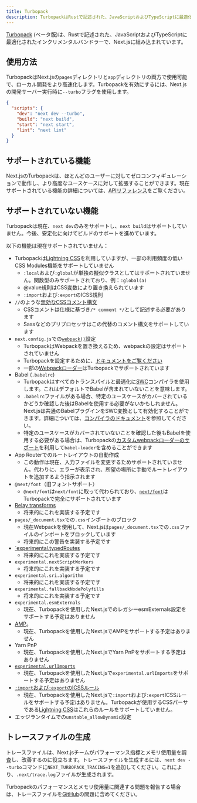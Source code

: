 ```yaml
---
title: Turbopack
description: TurbopackはRustで記述された、JavaScriptおよびTypeScriptに最適化されたインクリメンタルバンドラーで、Next.jsに組み込まれています。
---
```


[Turbopack](https://turbo.build/pack) (ベータ版)は、Rustで記述された、JavaScriptおよびTypeScriptに最適化されたインクリメンタルバンドラーで、Next.jsに組み込まれています。

## 使用方法

TurbopackはNext.jsの`pages`ディレクトリと`app`ディレクトリの両方で使用可能で、ローカル開発をより高速化します。Turbopackを有効にするには、Next.jsの開発サーバー実行時に`--turbo`フラグを使用します。

```json title="package.json" highlight={3}
{
  "scripts": {
    "dev": "next dev --turbo",
    "build": "next build",
    "start": "next start",
    "lint": "next lint"
  }
}
```

## サポートされている機能

Next.jsのTurbopackは、ほとんどのユーザーに対してゼロコンフィギュレーションで動作し、より高度なユースケースに対して拡張することができます。現在サポートされている機能の詳細については、[APIリファレンス](/docs/app/api-reference/next-config-js/turbo)をご覧ください。

## サポートされていない機能

Turbopackは現在、`next dev`のみをサポートし、`next build`はサポートしていません。今後、安定化に向けてビルドのサポートを進めています。

以下の機能は現在サポートされていません：

- Turbopackは[Lightning CSS](https://lightningcss.dev/)を利用していますが、一部の利用頻度の低いCSS Modules機能をサポートしていません
  - `:local`および`:global`が単独の擬似クラスとしてはサポートされていません。関数型のみサポートされており、例：`:global(a)`
  - @value規則はCSS変数により置き換えられています
  - `:import`および`:export`のICSS規則
- `//`のような[無効なCSSコメント構文](https://stackoverflow.com/questions/51843506/are-double-slash-comments-valid-in-css)
  - CSSコメントは仕様に基づき`/* comment */`として記述する必要があります
  - Sassなどのプリプロセッサはこの代替のコメント構文をサポートしています
- `next.config.js`での[`webpack()`](/docs/app/api-reference/next-config-js/webpack)設定
  - TurbopackはWebpackを置き換えるため、webpackの設定はサポートされていません
  - Turbopackを設定するために、[ドキュメントをご覧ください](/docs/app/api-reference/next-config-js/turbo)
  - 一部の[Webpackローダー](/docs/app/api-reference/next-config-js/turbo#webpack-loaders)はTurbopackでサポートされています
- Babel (`.babelrc`)
  - Turbopackはすべてのトランスパイルと最適化に[SWC](/docs/architecture/nextjs-compiler#why-swc)コンパイラを使用します。これはデフォルトでBabelが含まれていないことを意味します。
  - `.babelrc`ファイルがある場合、特定のユースケースがカバーされているかどうか確認した後はBabelを使用する必要がないかもしれません。Next.jsは共通のBabelプラグインをSWC変換として有効化することができます。詳細については、[コンパイラのドキュメント](docs/architecture/nextjs-compiler#supported-features)を参照してください。
  - 特定のユースケースがカバーされていないことを確認した後もBabelを使用する必要がある場合は、Turbopackの[カスタムwebpackローダーのサポート](/docs/app/api-reference/next-config-js/turbo#webpack-loaders)を利用して`babel-loader`を含めることができます
- App Routerでのルートレイアウトの自動作成
  - この動作は現在、入力ファイルを変更するためサポートされていません。代わりに、エラーが表示され、所望の場所に手動でルートレイアウトを追加するよう指示されます
- `@next/font`（旧フォントサポート）
  - `@next/font`は`next/font`に取って代わられており、[`next/font`](/docs/app/building-your-application/optimizing/fonts)はTurbopackで完全にサポートされています
- [Relay transforms](/docs/architecture/nextjs-compiler#relay)
  - 将来的にこれを実装する予定です
- `pages/_document.tsx`での`.css`インポートのブロック
  - 現在Webpackを使用して、Next.jsは`pages/_document.tsx`での`.css`ファイルのインポートをブロックしています
  - 将来的にこの警告を実装する予定です
- [`experimental.typedRoutes](https://nextjs.org/docs/app/api-reference/next-config-js/typedRoutes)
  - 将来的にこれを実装する予定です
- `experimental.nextScriptWorkers`
  - 将来的にこれを実装する予定です
- `experimental.sri.algorithm`
  - 将来的にこれを実装する予定です
- `experimental.fallbackNodePolyfills`
  - 将来的にこれを実装する予定です
- `experimental.esmExternals`
  - 現在、Turbopackを使用したNext.jsでのレガシーesmExternals設定をサポートする予定はありません
- [AMP](/docs/pages/building-your-application/configuring/amp)。
  - 現在、Turbopackを使用したNext.jsでAMPをサポートする予定はありません
- Yarn PnP
  - 現在、Turbopackを使用したNext.jsでYarn PnPをサポートする予定はありません
- [`experimental.urlImports`](/docs/app/api-reference/next-config-js/urlImports)
  - 現在、Turbopackを使用したNext.jsで`experimental.urlImports`をサポートする予定はありません
- [`:import`および`:export`のICSSルール](https://github.com/css-modules/icss)
  - 現在、Turbopackを使用したNext.jsで`:import`および`:export`ICSSルールをサポートする予定はありません。Turbopackが使用するCSSパーサである[Lightning CSS](https://lightningcss.dev/css-modules.html)はこれらのルールをサポートしていません。
- エッジランタイムでの`unstable_allowDynamic`設定

## トレースファイルの生成

トレースファイルは、Next.jsチームがパフォーマンス指標とメモリ使用量を調査し、改善するのに役立ちます。トレースファイルを生成するには、`next dev --turbo`コマンドに`NEXT_TURBOPACK_TRACING=1`を追加してください。これにより、`.next/trace.log`ファイルが生成されます。

Turbopackのパフォーマンスとメモリ使用量に関連する問題を報告する場合は、トレースファイルを[GitHub](https://github.com/vercel/next.js)の問題に含めてください。